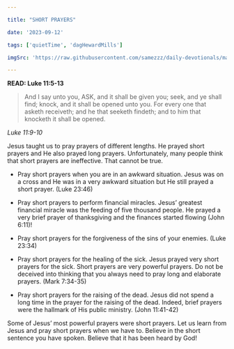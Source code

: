 ```yaml
---

title: "SHORT PRAYERS"

date: '2023-09-12'

tags: ['quietTime', 'dagHewardMills']

imgSrc: 'https://raw.githubusercontent.com/samezzz/daily-devotionals/main/images/evangelist-dag.jpg'

---
```


**READ: Luke 11:5-13**

>And I say unto you, ASK, and it shall be given you; seek, and ye shall find; knock, and it shall be opened unto you. For every one that asketh receiveth; and he that seeketh findeth; and to him that knocketh it shall be opened.

*Luke 11:9-10*

Jesus taught us to pray prayers of different lengths. He prayed short prayers and He also prayed long prayers. Unfortunately, many people think that short prayers are ineffective. That cannot be true.

- Pray short prayers when you are in an awkward situation. Jesus was on a cross and He was in a very awkward situation but He still prayed a short prayer. (Luke 23:46)

- Pray short prayers to perform financial miracles. Jesus’ greatest financial miracle was the feeding of five thousand people. He prayed a very brief prayer of thanksgiving and the finances started flowing (John 6:11)!

- Pray short prayers for the forgiveness of the sins of your enemies. (Luke 23:34)

- Pray short prayers for the healing of the sick. Jesus prayed very short prayers for the sick. Short prayers are very powerful prayers. Do not be deceived into thinking that you always need to pray long and elaborate prayers. (Mark 7:34-35)

- Pray short prayers for the raising of the dead. Jesus did not spend a long time in the prayer for the raising of the dead. Indeed, brief prayers were the hallmark of His public ministry. (John 11:41-42)

Some of Jesus’ most powerful prayers were short prayers. Let us learn from Jesus and pray short prayers when we have to. Believe in the short sentence you have spoken. Believe that it has been heard by God!
